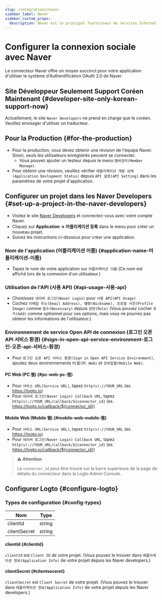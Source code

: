 ```yaml
---
slug: /integrations/naver
sidebar_label: Naver
sidebar_custom_props:
  description: Naver est le principal fournisseur de services Internet en Corée du Sud.
---
```



# Configurer la connexion sociale avec Naver

Le connecteur Naver offre un moyen succinct pour votre application d'utiliser le système d'Authentification OAuth 2.0 de Naver.

<GuideTip />

## Site Développeur Seulement Support Coréen Maintenant \{#developer-site-only-korean-support-now}

Actuellement, le site `Naver Developers` ne prend en charge que le coréen. Veuillez envisager d'utiliser un traducteur.

## Pour la Production \{#for-the-production}

- Pour la production, vous devez obtenir une révision de l'équipe Naver.
  Sinon, seuls les utilisateurs enregistrés peuvent se connecter.
  - Vous pouvez ajouter un testeur depuis le menu `맴버관리(Member Manage)`.
- Pour obtenir une révision, veuillez vérifier `애플리케이션 개발 상태(Application Devlopment Status)`
  depuis `API 설정(API Setting)` dans les paramètres de votre projet d'application.

## Configurer un projet dans les Naver Developers \{#set-up-a-project-in-the-naver-developers}

- Visitez le site [Naver Developers](https://developers.naver.com/main/) et connectez-vous avec votre compte Naver.
- Cliquez sur **Application -> 어플리케이션 등록** dans le menu pour créer un nouveau projet.
- Suivez les instructions ci-dessous pour créer une application.

### Nom de l'application (어플리케이션 이름) \{#application-name-어플리케이션-이름}

- Tapez le nom de votre application sur `어플리케이션 이름` (Ce nom est affiché lors de la connexion d'un utilisateur.)

### Utilisation de l'API (사용 API) \{#api-usage-사용-api}

- Choisissez `네이버 로그인(Naver Login)` pour `사용 API(API Usage)`
- Cochez `이메일 주소(Email Address), 별명(Nickname), 프로필 사진(Profile Image)` comme `필수(Necessary)` depuis `권한(Role)` (Vous pouvez cocher `추가(Add)` comme optionnel pour ces options, mais vous ne pourrez pas obtenir les informations de l'utilisateur.)

### Environnement de service Open API de connexion (로그인 오픈 API 서비스 환경) \{#sign-in-open-api-service-environment-로그인-오픈-api-서비스-환경}

- Pour `로그인 오픈 API 서비스 환경(Sign in Open API Service Environment)`, ajoutez deux environnements `PC웹(PC Web)` et `모바일웹(Mobile Web)`.

#### PC Web (PC 웹) \{#pc-web-pc-웹}

- Pour `서비스 URL(Service URL)`, tapez `http(s)://YOUR_URL` (ex. https://logto.io)
- Pour `네이버 로그인(Naver Login) Callback URL`, tapez `http(s)://YOUR_URL/callback/${connector_id}` (ex. https://logto.io/callback/${connector_id})

#### Mobile Web (Mobile 웹) \{#mobile-web-mobile-웹}

- Pour `서비스 URL(Service URL)`, tapez `http(s)://YOUR_URL` (ex. https://logto.io)
- Pour `네이버 로그인(Naver Login) Callback URL`, tapez `http(s)://YOUR_URL/callback/${connector_id}` (ex. https://logto.io/callback/${connector_id})

> ⚠️ **Attention**
>
> Le `connector_id` peut être trouvé sur la barre supérieure de la page de détails du connecteur dans la Logto Admin Console.

## Configurer Logto \{#configure-logto}

### Types de configuration \{#config-types}

| Nom          | Type   |
| ------------ | ------ |
| clientId     | string |
| clientSecret | string |

#### clientId \{#clientid}

`clientId` est `Client ID` de votre projet.
(Vous pouvez le trouver dans `애플리케이션 정보(Application Info)` de votre projet depuis les Naver developers.)

#### clientSecret \{#clientseceret}

`clientSecret` est `Client Secret` de votre projet.
(Vous pouvez le trouver dans `애플리케이션 정보(Application Info)` de votre projet depuis les Naver developers.)
